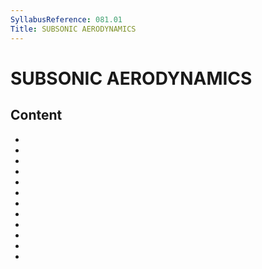 ```yaml
---
SyllabusReference: 081.01
Title: SUBSONIC AERODYNAMICS
---
```


# SUBSONIC AERODYNAMICS

## Content

- <Link href="081.01.01" />
- <Link href="081.01.02" />
- <Link href="081.01.03" />
- <Link href="081.01.04" />
- <Link href="081.01.05" />
- <Link href="081.01.06" />
- <Link href="081.01.07" />
- <Link href="081.01.08" />
- <Link href="081.01.09" />
- <Link href="081.01.10" />
- <Link href="081.01.11" />
- <Link href="081.01.12" />
